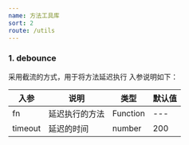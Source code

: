 ```yaml
---
name: 方法工具库
sort: 2
route: /utils
---
```


### 1. debounce 
采用截流的方式，用于将方法延迟执行
入参说明如下：

| 入参 | 说明 | 类型 | 默认值 |
| --- | --- | --- | --- |
| fn | 延迟执行的方法 | Function | --- |
| timeout | 延迟的时间 | number | 200 |